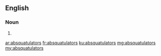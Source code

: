 ==English==

===Noun===
{{head|en|plural}}

# {{plural of|absquatulator|lang=en}}

[[ar:absquatulators]]
[[fr:absquatulators]]
[[ku:absquatulators]]
[[mg:absquatulators]]
[[my:absquatulators]]